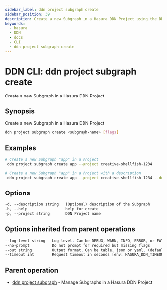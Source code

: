 ```yaml
---
sidebar_label: ddn project subgraph create
sidebar_position: 39
description: Create a new Subgraph in a Hasura DDN Project using the DDN CLI
keywords:
  - hasura
  - DDN
  - docs
  - CLI
  - ddn project subgraph create
---
```


# DDN CLI: ddn project subgraph create

Create a new Subgraph in a Hasura DDN Project.

## Synopsis

Create a new Subgraph in a Hasura DDN Project

```bash
ddn project subgraph create <subgraph-name> [flags]
```

## Examples

```bash
# Create a new Subgraph "app" in a Project
 ddn project subgraph create app --project creative-shellfish-1234

# Create a new Subgraph "app" in a Project with a description
 ddn project subgraph create app --project creative-shellfish-1234 --description "application management APIs"
```

## Options

```sass
-d, --description string   (Optional) description of the Subgraph
-h, --help                 help for create
-p, --project string       DDN Project name
```

## Options inherited from parent operations

```sass
--log-level string   Log level. Can be DEBUG, WARN, INFO, ERROR, or FATAL. (default "INFO")
--no-prompt          Do not prompt for required but missing flags
--out string         Output format. Can be table, json or yaml. (default "table")
--timeout int        Request timeout in seconds [env: HASURA_DDN_TIMEOUT] (default 100)
```

## Parent operation

- [ddn project subgraph](/cli/commands/ddn_project_subgraph) - Manage Subgraphs in a Hasura DDN Project
